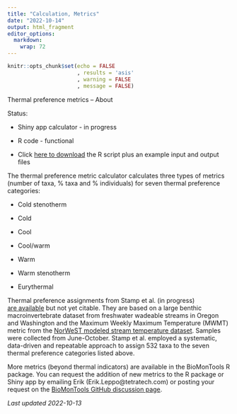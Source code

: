 ```yaml
---
title: "Calculation, Metrics"
date: "2022-10-14"
output: html_fragment
editor_options: 
  markdown: 
    wrap: 72
---
```


```r
knitr::opts_chunk$set(echo = FALSE
                      , results = 'asis'
                      , warning = FALSE
                      , message = FALSE)
```

Thermal preference metrics – About

Status: 

*	Shiny app calculator - in progress

*	R code - functional

  +	Click [here to download](links/ThermalMetrics_Rscript_TestFiles_20221013.zip)
  the R script plus an example input and output files

The thermal preference metric calculator calculates three types of metrics (number of taxa, % taxa and % individuals) for seven thermal preference categories: 

*	Cold stenotherm

*	Cold

*	Cool

*	Cool/warm

*	Warm

*	Warm stenotherm

*	Eurythermal

Thermal preference assignments from Stamp et al. (in progress)  
[are available](ORWA_Shinyapp_ThermPref_20220914.xlsx) but not yet citable. They are based on a large benthic macroinvertebrate dataset from freshwater wadeable streams in Oregon and Washington and the Maximum Weekly Maximum Temperature (MWMT) metric from the 
<a href="https://www.fs.usda.gov/rm/boise/AWAE/projects/NorWeST/ModeledStreamTemperatureScenarioMaps.shtml" target="_blank">NorWeST modeled stream temperature dataset</a>.
Samples were collected from June-October. Stamp et al. employed a systematic, data-driven and repeatable approach to assign 532 taxa to the seven thermal preference categories listed above.

More metrics (beyond thermal indicators) are available in the BioMonTools R package. You can request the addition of new metrics to the R package or Shiny app by emailing Erik (Erik.Leppo@tetratech.com) or posting your request on the 
<a href="https://github.com/leppott/BioMonTools/discussions" target="_blank">BioMonTools GitHub discussion page</a>.

*Last updated 2022-10-13*
